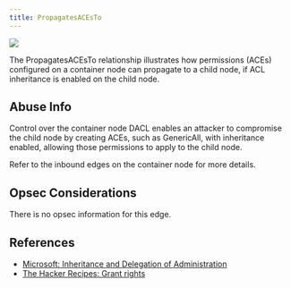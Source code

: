 ---
title: PropagatesACEsTo
---

<img noZoom src="/assets/enterprise-AND-community-edition-pill-tag.svg"/> 

The PropagatesACEsTo relationship illustrates how permissions (ACEs) configured on a container node can propagate to a child node, if ACL inheritance is enabled on the child node.

## Abuse Info

Control over the container node DACL enables an attacker to compromise the child node by creating ACEs, such as GenericAll, with inheritance enabled, allowing those permissions to apply to the child node.

Refer to the inbound edges on the container node for more details.

## Opsec Considerations

There is no opsec information for this edge.

## References

* [Microsoft: Inheritance and Delegation of Administration](https://learn.microsoft.com/en-us/windows/win32/ad/inheritance-and-delegation-of-administration)
* [The Hacker Recipes: Grant rights](https://www.thehacker.recipes/ad/movement/dacl/grant-rights)
